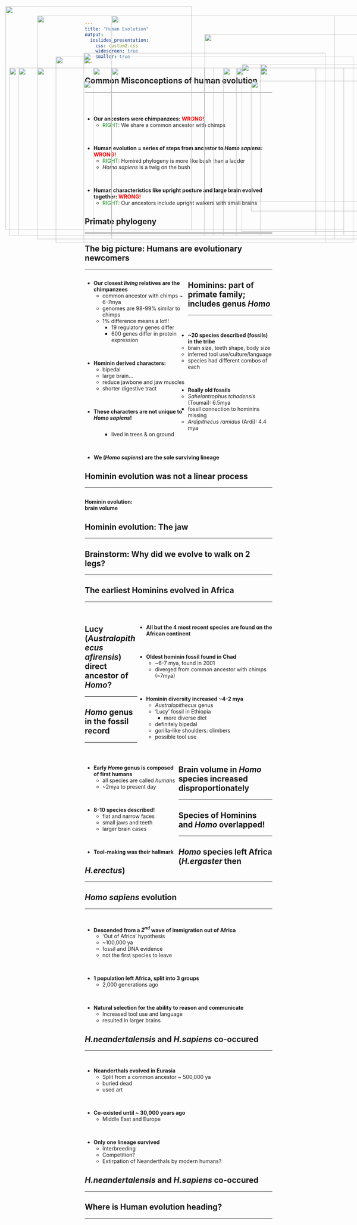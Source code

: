 ```yaml
---
title: "Human Evolution"
output: 
  ioslides_presentation:
    css: custom2.css
    widescreen: true
    smaller: true
---
```


## Common **Mis**conceptions of human evolution
<hr>
<br/>
<br/>

* **Our ancestors were chimpanzees: <span style="color: red;">WRONG!</span>** 
    + <span style="color: green;">RIGHT</span>: We share a common ancestor with chimps

<br/>

* **Human evolution = series of steps from ancestor to *Homo sapiens*: <span style="color: red;">WRONG!</span>**
    + <span style="color: green;">RIGHT</span>: Hominid phylogeny is more like bush than a ladder
    + *Homo sapiens* is a twig on the bush
    
<br/>

* **Human characteristics like upright posture and large brain evolved together: <span style="color: red;">WRONG!</span>**
    + <span style="color: green;">RIGHT</span>: Our ancestors include upright walkers with small brains 
    
## Primate phylogeny
<hr>

<IMG STYLE="position:absolute; TOP:160px; LEFT:150px; WIDTH:800px; HEIGHT:500px" SRC="images/primate_phylo.jpg">

##

<IMG STYLE="position:absolute; TOP:25px; LEFT:15px; WIDTH:500px; HEIGHT:600px" SRC="images/hominid.png">

<IMG STYLE="position:absolute; TOP:100px; LEFT:550px; WIDTH:525px; HEIGHT:450px" SRC="images/hominid2.jpg">

## The big picture: Humans are evolutionary newcomers 
<hr>

<div style="float: left; width: 55%;">

* **Our closest *living* relatives are the chimpanzees**
    + common ancestor with chimps ~ 6-7mya
    + genomes are 98-99% similar to chimps
    + 1% difference means a lot!!
        + 19 regulatory genes differ
        + 600 genes differ in protein expression
        
<br/>

* **Hominin derived characters:**
    + bipedal
    + large brain...
    + reduce jawbone and jaw muscles
    + shorter digestive tract

<br/>

* **These characters are not unique to *Homo sapiens*! **
    
</div>

<IMG STYLE="position:absolute; TOP:190px; LEFT:600px; WIDTH:400px; HEIGHT:450px" SRC="images/shared_parasites.jpg">
    
## Hominins: part of primate family; includes genus *Homo*
<hr>
<br/>

* **~20 species described (fossils) in the tribe**
    + brain size, teeth shape, body size
    + inferred tool use/culture/language
    + species had different combos of each

<br/>

* **Really old fossils**
    + *Sahelantrophus tchadensis* (Toumai): 6.5mya
        + fossil connection to hominins missing
    + *Ardipithecus ramidus* (Ardi): 4.4 mya
        + lived in trees & on ground

<br/>  
   
* **We (*Homo sapiens*) are the sole surviving lineage**

<IMG STYLE="position:absolute; TOP:190px; LEFT:700px; WIDTH:200px; HEIGHT:450px" SRC="images/ardi.jpg">

## Hominin evolution was not a linear process
<hr>

<IMG STYLE="position:absolute; TOP:160px; LEFT:225px; WIDTH:650px; HEIGHT:500px" SRC="images/homin_phylo2.png">

## 
**Hominin evolution:**
<br/>
**brain volume**

<IMG STYLE="position:absolute; TOP:50px; LEFT:300px; WIDTH:600px; HEIGHT:600px" SRC="images/brain.gif">

## Hominin evolution: The jaw
<hr>

<IMG STYLE="position:absolute; TOP:190px; LEFT:25px; WIDTH:550px; HEIGHT:450px" SRC="images/jaw_bone.png">

<IMG STYLE="position:absolute; TOP:190px; LEFT:635px; WIDTH:400px; HEIGHT:450px" SRC="images/bite.png">

## Brainstorm: Why did we evolve to walk on 2 legs?
<hr>

<IMG STYLE="position:absolute; TOP:190px; LEFT:250px; WIDTH:600px; HEIGHT:450px" SRC="images/homininfoot.jpg">

## 

<IMG STYLE="position:absolute; TOP:50px; LEFT:100px; WIDTH:900px; HEIGHT:600px" SRC="images/bipedalism.jpg">

## 

<IMG STYLE="position:absolute; TOP:50px; LEFT:100px; WIDTH:900px; HEIGHT:600px" SRC="images/bipedalism2.jpg">

## The earliest Hominins evolved in Africa
<hr>
<br/>

<div style="float: right; width: 72%;">

* **All but the 4 most recent species are found on the African continent**

<br/>

* **Oldest hominin fossil found in Chad**
    + ~6-7 mya, found in 2001
    + diverged from common ancestor with chimps (~7mya)
 
 <br/>
 
* **Hominin diversity increased ~4-2 mya**
    + *Australopithecus* genus
    + 'Lucy' fossil in Ethiopia
        + more diverse diet
    + definitely bipedal
    + gorilla-like shoulders: climbers
    + possible tool use
</div>

<IMG STYLE="position:absolute; TOP:190px; LEFT:50px; WIDTH:250px; HEIGHT:450px" SRC="images/lucy.jpg">

## Lucy (*Australopithecus afirensis*) direct ancestor of *Homo*?
<hr>

<IMG STYLE="position:absolute; TOP:190px; LEFT:300px; WIDTH:550px; HEIGHT:450px" SRC="images/homin_phylo3.png">

## *Homo* genus in the fossil record
<hr>
<br/>

<div style="float: left; width: 50%;">

* **Early *Homo* genus is composed of first humans**
    + all species are called *humans*
    + ~2mya to present day

<br/>

* **8-10 species described!**
    + flat and narrow faces
    + small jaws and teeth
    + larger brain cases

<br/>

* **Tool-making was their hallmark** 

</div>

<IMG STYLE="position:absolute; TOP:190px; LEFT:600px; WIDTH:325px; HEIGHT:450px" SRC="images/homo2.jpg">

## Brain volume in *Homo* species increased disproportionately
<hr>

<IMG STYLE="position:absolute; TOP:150px; LEFT:225px; WIDTH:650px; HEIGHT:500px" SRC="images/brain_body.jpg">

## Species of Hominins and *Homo* overlapped!
<hr>

<IMG STYLE="position:absolute; TOP:190px; LEFT:250px; WIDTH:600px; HEIGHT:450px" SRC="images/overlap.jpg">

## *Homo* species left Africa (*H.ergaster* then *H.erectus*)
<hr>

<IMG STYLE="position:absolute; TOP:190px; LEFT:100px; WIDTH:900px; HEIGHT:450px" SRC="images/travel.png">

## *Homo sapiens* evolution
<hr>
<br/>

* **Descended from a *2^nd^* wave of immigration out of Africa**
    + 'Out of Africa' hypothesis
    + ~100,000 ya
    + fossil and DNA evidence
    + not the first species to leave

<br/>

* **1 population left Africa, split into 3 groups**
    +  2,000 generations ago

<br/>

* **Natural selection for the ability to reason and communicate**
    + Increased tool use and language
    + resulted in larger brains 

<IMG STYLE="position:absolute; TOP:180px; LEFT:700px; WIDTH:325px; HEIGHT:450px" SRC="images/outafrica.jpg">

## *H.neandertalensis* and *H.sapiens* co-occured
<hr>
<br/>

* **Neanderthals evolved in Eurasia**
    + Split from a common ancestor ~ 500,000 ya
    + buried dead
    + used art

<br/>

* **Co-existed until ~ 30,000 years ago**
    + Middle East and Europe

<br/>

* **Only one lineage survived**
    + Interbreeding
    + Competition?
    + Extirpation of Neanderthals by modern humans? 
</div>

<IMG STYLE="position:absolute; TOP:180px; LEFT:650px; WIDTH:325px; HEIGHT:450px" SRC="images/homos.jpg">

## *H.neandertalensis* and *H.sapiens* co-occured
<hr>

<IMG STYLE="position:absolute; TOP:190px; LEFT:100px; WIDTH:450px; HEIGHT:450px" SRC="images/interbred.png">

<IMG STYLE="position:absolute; TOP:225px; LEFT:675px; WIDTH:350px; HEIGHT:350px" SRC="images/variants.png">

<!-- ## Recent findings: new modern species? -->
<!-- <hr> -->
<!-- <br/> -->
<!-- <br/> -->
<!-- <br/> -->

<!-- <div style="float: right; width: 45%;"> -->

<!-- * **Really small new species (H.floresiensis)?** -->
<!--     + fossils in Indonesian island cave -->
<!--     + allegedly 13,000 years old -->


<!-- <br/> -->

<!-- * **Archaeologists seeking path to Australia** -->

<!-- <br/> -->

<!-- * **Controversy: diseased *H.sapiens*?**  -->

<!-- </div> -->

<!-- <IMG STYLE="position:absolute; TOP:200px; LEFT:25px; WIDTH:550px; HEIGHT:450px" SRC="images/hobbit.jpg"> -->

## Where is Human evolution heading?
<hr>

<IMG STYLE="position:absolute; TOP:225px; LEFT:225px; WIDTH:700px; HEIGHT:400px" SRC="images/humansevolve.jpg">